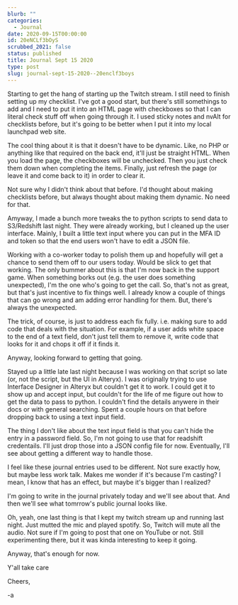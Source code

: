 ```yaml
---
blurb: ""
categories:
  - Journal
date: 2020-09-15T00:00:00
id: 20eNCLf3bOyS
scrubbed_2021: false
status: published
title: Journal Sept 15 2020
type: post
slug: journal-sept-15-2020--20enclf3boys
---
```


Starting to get the hang of starting up the Twitch stream. I still need to finish setting up my checklist. I've got a good start, but there's still somethings to add and I need to put it into an HTML page with checkboxes so that I can literal check stuff off when going through it. I used sticky notes and nvAlt for checklists before, but it's going to be better when I put it into my local launchpad web site. 

The cool thing about it is that it doesn't have to be dynamic. Like, no PHP or anything like that required on the back end, it'll just be straight HTML. When you load the page, the checkboxes will be unchecked. Then you just check them down when completing the items. Finally, just refresh the page (or leave it and come back to it) in order to clear it. 

Not sure why I didn't think about that before. I'd thought about making checklists before, but always thought about making them dynamic. No need for that. 

Amyway, I made a bunch more tweaks the to python scripts to send data to S3/Redshift last night. They were already working, but I cleaned up the user interface. Mainly, I built a little text input where you can put in the MFA ID and token so that the end users won't have to edit a JSON file. 

Working with a co-worker today to polish them up and hopefully will get a chance to send them off to our users today. Would be slick to get that working. The only bummer about this is that I'm now back in the support game. When something borks out (e.g. the user does something unexpected), I'm the one who's going to get the call. So, that's not as great, but that's just incentive to fix things well. I already know a couple of things that can go wrong and am adding error handling for them. But, there's always the unexpected. 

The trick, of course, is just to address each fix fully. i.e. making sure to add code that deals with the situation. For example, if a user adds white space to the end of a text field, don't just tell them to remove it, write code that looks for it and chops it off if it finds it. 

Anyway, looking forward to getting that going. 

Stayed up a little late last night because I was working on that script so late (or, not the script, but the UI in Alteryx). I was originally trying to use Interface Designer in Alteryx but couldn't get it to work. I could get it to show up and accept input, but couldn't for the life of me figure out how to get the data to pass to python. I couldn't find the details anywere in their docs or with general searching. Spent a couple hours on that before dropping back to using a text input field. 

The thing I don't like about the text input field is that you can't hide the entry in a password field. So, I'm not going to use that for readshift credentails. I'll just drop those into a JSON config file for now. Eventually, I'll see about getting a different way to handle those. 

I feel like these journal entries used to be different. Not sure exactly how, but maybe less work talk. Makes me wonder if it's because I'm casting? I mean, I know that has an effect, but maybe it's bigger than I realized?

I'm going to write in the journal privately today and we'll see about that. And then we'll see what tomrrow's public journal looks like. 

Oh, yeah, one last thing is that I kept my twitch stream up and running last night. Just mutted the mic and played spotify. So, Twitch will mute all the audio. Not sure if I'm going to post that one on YouTube or not. Still experimenting there, but it was kinda interesting to keep it going. 

Anyway, that's enough for now. 

Y'all take care

Cheers,

-a